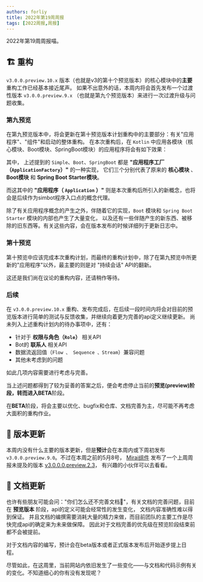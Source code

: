 ```yaml
---
authors: forliy
title: 2022年第19周周报
tags: [2022周报,周报]
---
```



2022年第19周周报喵。

<!--truncate-->

## 🏗 重构
`v3.0.0.preview.10.x` 版本（也就是v3的第十个预览版本）的核心模块中的**主要**重构工作已经基本接近尾声。
如果不出意外的话，本周内将会首先发布一个过渡性版本 `v3.0.0.preview.9.x` （也就是第九个预览版本）来进行一次过渡升级与问题收集。

### 第九预览
在第九预览版本中，将会更新在第十预览版本计划重构中的主要部分：有关"应用程序"、"组件"和启动的整体重构。
在本次重构后，在 `Kotlin` 中应用各模块（核心模块、Boot模块、SpringBoot模块）的应用程序将会有如下效果：


<Codes4w19/>

其中， 上述提到的 `Simple`、`Boot`、`SpringBoot` 都是 **"应用程序工厂（`ApplicationFactory`）"** 的一种实现，
它们三个分别代表了原来的 **核心模块** 、 **Boot模块** 和 **Spring Boot Starter模块**。

而这其中的 **"应用程序（ `Application` ）"** 则是本次重构后所引入的新概念，也将会是后续作为simbot程序入口点的概念代理。

除了有关应用程序概念的产生之外，伴随着它的实现，`Boot` 模块和 `Spring Boot Starter` 模块的内部也产生了大量变化，
以及还有一些伴随产生的新东西、被移除的旧东西等。有关这些内容，会在版本发布的时候详细列于更新日志中。

### 第十预览

第十预览中应该完成本次重构计划，而最终的重构计划中，除了在第九预览中所更新的"应用程序"以外，最主要的则是对 "持续会话" API的翻新。

这还是我们尚在议论的重构内容，还请稍作等待。


### 后续
在 `v3.0.0.preview.10.x` 重构、发布完成后，在后续一段时间内将会对目前的预览版本进行简单的测试与反馈收集，并继续向着更为完善的api定义继续更新。
尚未列入上述重构计划内的待办事项中，还有：
- 针对于 **权限与角色（`Role`）** 相关API
- Bot的 **联系人** 相关API
- 数据流返回值（`Flow 、 Sequence 、Stream`）兼容问题
- 其他未考虑到的问题

如此几项内容需要进行考虑与完善。

当上述问题都得到了较为妥善的答案之后，便会考虑停止当前的**预览(preview)**阶段，转而进入**BETA**阶段。

在**BETA**阶段，将会主要以优化、bugfix和仓库、文档完善为主，尽可能不再考虑大面积的重构作业。


## 🚀 版本更新
本周内没有什么主要的版本更新，但是**预计**会在本周内或下周初发布 `v3.0.0.preview.9.0`。不过在本周之前的5月8号，
[Mirai组件](https://github.com/simple-robot/simbot-component-mirai)
发布了一个上周周报未提及的版本
[v3.0.0.0.preview.2.3](https://github.com/simple-robot/simbot-component-mirai/releases/tag/v3.0.0.0.preview.2.3)，
有兴趣的小伙伴可以去看看。


## 📖 文档更新
也许有些朋友可能会问："你们怎么还不完善文档🙏"，有关文档的完善问题，目前在 **预览版本** 阶段，api的定义可能会经常性的发生变化，
文档内容准确性难以得到保证。
并且文档的编撰需要消耗大量的精力来做，而目前团队的主要工作是尽快完成api的确定来为未来做保障。
因此对于文档完善的优先级在预览阶段结束前都不会被提前。

对于文档内容的编写，预计会在beta版本或者正式版本发布后开始逐步提上日程。

尽管如此，在这周里，当前网站内依旧发生了一些变化——与文档和代码示例有关的变化。不知道细心的你有没有发现呢？



